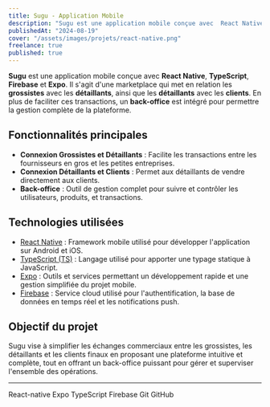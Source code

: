 ```yaml
---
title: Sugu - Application Mobile
description: "Sugu est une application mobile conçue avec  React Native, TypeScript, Firebase et Expo. Il s'agit d'une marketplace qui met en relation les grossistes avec les détaillants, ainsi que les détaillants avec les clients. En plus de faciliter ces transactions, un back-office est intégré pour permettre la gestion complète de la plateforme."
publishedAt: "2024-08-19"
cover: "/assets/images/projets/react-native.png"
freelance: true
published: true
---
```


**Sugu** est une application mobile conçue avec **React Native**, **TypeScript**, **Firebase** et **Expo**. Il s'agit d'une marketplace qui met en relation les **grossistes** avec les **détaillants**, ainsi que les **détaillants** avec les **clients**. En plus de faciliter ces transactions, un **back-office** est intégré pour permettre la gestion complète de la plateforme.

## Fonctionnalités principales

- **Connexion Grossistes et Détaillants** : Facilite les transactions entre les fournisseurs en gros et les petites entreprises.
- **Connexion Détaillants et Clients** : Permet aux détaillants de vendre directement aux clients.
- **Back-office** : Outil de gestion complet pour suivre et contrôler les utilisateurs, produits, et transactions.

## Technologies utilisées

- [React Native](https://reactnative.dev/) : Framework mobile utilisé pour développer l'application sur Android et iOS.
- [TypeScript (TS)](https://www.typescriptlang.org) : Langage utilisé pour apporter une typage statique à JavaScript.
- [Expo](https://expo.dev/) : Outils et services permettant un développement rapide et une gestion simplifiée du projet mobile.
- [Firebase](https://firebase.google.com/) : Service cloud utilisé pour l'authentification, la base de données en temps réel et les notifications push.

## Objectif du projet

Sugu vise à simplifier les échanges commerciaux entre les grossistes, les détaillants et les clients finaux en proposant une plateforme intuitive et complète, tout en offrant un back-office puissant pour gérer et superviser l'ensemble des opérations.

---

<div className="flex gap-4 w-full flex-wrap no-underline ">
  <MdxTag href="https://reactnative.dev/">React-native</MdxTag>
  <MdxTag href="https://expo.dev/">Expo</MdxTag>
  <MdxTag href="https://www.typescriptlang.org/docs/">TypeScript</MdxTag>
  <MdxTag href="https://firebase.google.com/">Firebase</MdxTag>
  <MdxTag href="https://git-scm.com/doc">Git</MdxTag>
  <MdxTag href="https://docs.github.com/">GitHub</MdxTag>
</div>
